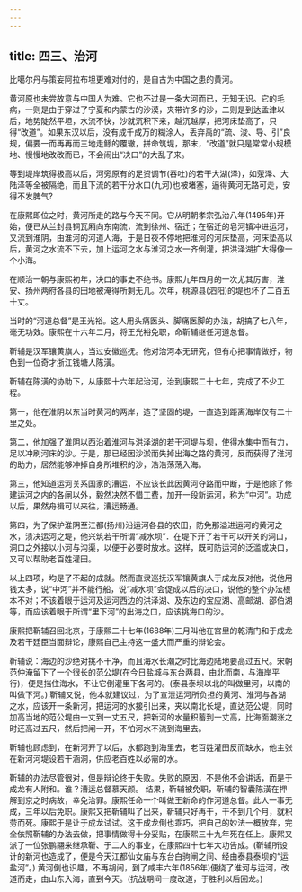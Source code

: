 ```yaml
---
---
---
```

title: 四三、治河
---



比噶尔丹与策妄阿拉布坦更难对付的，是自古为中国之患的黄河。

黄河原也未尝故意与中国人为难。它也不过是一条大河而已，无知无识。它的毛病，一则是由于穿过了宁夏和内蒙古的沙漠，夹带许多的沙，二则是到达孟津以后，地势陡然平坦，水流不快，沙就沉积下来，越沉越厚，把河床垫高了，只得“改道”。如果东汉以后，没有成千成万的糊涂人，丢弃禹的“疏、浚、导、引”良规，偏要一而再再而三地走鲧的覆辙，拼命筑堤，那末，“改道”就只是常常小规模地、慢慢地改改而已，不会闹出“决口”的大乱子来。

等到堤岸筑得极高以后，河旁原有的足资调节(吞吐)的若干大湖(泽)，如荥泽、大陆泽等全被隔绝，而且下流的若干分水口(九河)也被堵塞，逼得黄河无路可走，安得不发脾气?

在康熙即位之时，黄河所走的路与今天不同。它从明朝孝宗弘治八年(1495年)开始，便已从兰封县铜瓦厢向东南流，流到徐州、宿迁；在宿迁的皂河镇冲进运河，又流到淮阴，由淮河的河道人海，于是日夜不停地把淮河的河床垫高，河床垫高以后，黄河之水流不下去，加上运河之水与淮河之水一齐倒灌，把洪泽湖扩大得像一个小海。

在顺治一朝与康熙初年，决口的事史不绝书。康熙九年四月的一次尤其厉害，淮安、扬州两府各县的田地被淹得所剩无几。次年，桃源县(泗阳)的堤也坏了二百五十丈。

当时的“河道总督”是王光裕。这人用头痛医头、脚痛医脚的办法，胡搞了七八年，毫无功效。康熙在十六年二月，将王光裕免职，命靳辅继任河道总督。

靳辅是汉军镶黄旗人，当过安徽巡抚。他对治河本无研究，但有心把事情做好，物色到一位奇才浙江钱塘人陈潢。

靳辅在陈潢的协助下，从康熙十六年起治河，治到康熙二十七年，完成了不少工程。

第一，他在淮阴以东当时黄河的两岸，造了坚固的堤，一直造到距离海岸仅有二十里之处。

第二，他加强了淮阴以西沿着淮河与洪泽湖的若干河堤与坝，使得水集中而有力，足以冲刷河床的沙。于是，那已经因沙淤而失掉出海之路的黄河，反而获得了淮河的助力，居然能够冲掉自身所堆积的沙，浩浩荡荡入海。

第三，他知道运河关系国家的漕运，不应该长此因黄河夺路而中断，于是他除了修建运河之内的各闸以外，毅然决然不惜工费，加开一段新运河，称为“中河”。功成以后，果然舟楫可以来往，漕运畅通。

第四，为了保护淮阴至江都(扬州)沿运河各县的农田，防免那溢进运河的黄河之水，溃决运河之堤，他兴筑若干所谓“减水坝”．在堤下开了若干可以开关的洞口，洞口之外接以小河与沟渠，以便于必要时放水。这样，既可防运河的泛滥或决口，又可以帮助老百姓灌田。

以上四项，均是了不起的成就。然而直隶巡抚汉军镶黄旗人于成龙反对他，说他用钱太多，说“中河”并不能行船，说“减水坝”会促成以后的决口，说他的整个办法根本不对；不该着眼于运河及运河西边的洪泽湖、及东边的宝应湖、高邮湖、邵伯湖等，而应该着眼于所谓“里下河”的出海之口，应该挑海口的沙。

康熙把靳辅召回北京，于康熙二十七年(1688年)三月叫他在宫里的乾清门和于成龙及若干廷臣当面辩论，康熙自己主持这一盛大而严重的辩论会。

靳辅说：海边的沙绝对挑不干净，而且海水长潮之时比海边陆地要高过五尺。宋朝范仲淹留下了一个很长的范公堤(在今日盐城与东台两县，由北而南，与海岸平行)，便是挡住海水，不让它倒灌里下各河的。(泰县泰坝以北的叫做里河，以南的叫做下河。) 靳辅又说，他本就建议过，为了宣泄运河所负担的黄河、淮河与各湖之水，应该开一条新河，把运河的水接引出来，夹以南北长堤，直达范公堤，同时加高当地的范公堤由一丈到一丈五尺，把新河的水量积蓄到一丈高，比海面潮涨之时还高过五尺，然后把闸一开，不怕河水不流到海里去。

靳辅也顾虑到，在新河开了以后，水都跑到海里去，老百姓灌田反而缺水，他主张在新河河堤设若干涵洞，供应老百姓以必需的水。

靳辅的办法尽管很对，但是辩论终于失败。失败的原因，不是他不会讲话，而是于成龙有人附和。谁？漕运总督慕天颜。 结果，靳辅被免职，靳辅的智囊陈潢在押解到京之时病故，幸免治罪。康熙任命一个叫做王新命的作河道总督。此人一事无成，三年以后免职。康熙又把靳辅叫了出来，靳辅只好再干，干不到几个月，就积劳而死。康熙于是让于成龙试试。这于成龙倒也乖巧，把自己的妙法一概放弃，完全依照靳辅的办法去做，把事情做得十分妥贴，在康熙三十九年死在任上。康熙又派了一位张鹏翮来继承靳、于二人的事业，在康熙四十七年大功告成。(靳辅所设计的新河也造成了，便是今天江都仙女庙与东台白驹闸之间、经由泰县泰坝的“运盐河”。) 黄河倒也识趣，不再胡闹，到了咸丰六年(1856年)便绕了淮河与运河，改道而走，由山东入海，直到今天。(抗战期间一度改道，于胜利以后回龙。)